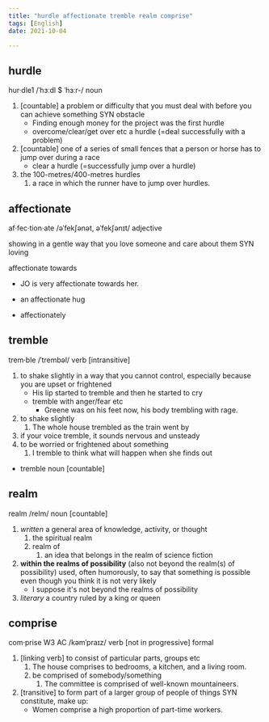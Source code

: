 ```yaml
---
title: "hurdle affectionate tremble realm comprise"
tags: [English]
date: 2021-10-04

---
```


## hurdle

hur·dle1 /ˈhɜːdl $ ˈhɜːr-/ noun

1. [countable] a problem or difficulty that you must deal with before you can
   achieve something SYN obstacle
   - Finding enough money for the project was the first hurdle
   - overcome/clear/get over etc a hurdle (=deal successfully with a problem)
2. [countable] one of a series of small fences that a person or horse has to
   jump over during a race
   - clear a hurdle (=successfully jump over a hurdle)
3. the 100-metres/400-metres hurdles
   1. a race in which the runner have to jump over hurdles.

## affectionate

af·fec·tion·ate /əˈfekʃənət, əˈfekʃənɪt/ adjective

showing in a gentle way that you love someone and care about them SYN loving

affectionate towards

- JO is very affectionate towards her.

- an affectionate hug

- affectionately

## tremble

trem·ble /ˈtrembəl/ verb [intransitive]

1. to shake slightly in a way that you cannot control, especially because you
   are upset or frightened
   - His lip started to tremble and then he started to cry
   - tremble with anger/fear etc
     - Greene was on his feet now, his body trembling with rage.
2. to shake slightly
   1. The whole house trembled as the train went by
3. if your voice tremble, it sounds nervous and unsteady
4. to be worried or frightened about something
   1. I tremble to think what will happen when she finds out

- tremble noun [countable]

## realm

realm /relm/ noun [countable]

1. *written* a general area of knowledge, activity, or thought
   1. the spiritual realm
   2. realm of
      1. an idea that belongs in the realm of science fiction
2. **within the realms of possibility** (also not beyond the realm(s) of
   possibility) used, often humorously, to say that something is possible even
   though you think it is not very likely
   - I suppose it's not beyond the realms of possibility
3. *literary* a country ruled by a king or queen

## comprise

com·prise W3 AC /kəmˈpraɪz/ verb [not in progressive] formal

1. [linking verb] to consist of particular parts, groups etc
   1. The house comprises to bedrooms, a kitchen, and a living room.
   2. be comprised of somebody/something
      1. The committee is comprised of well-known mountaineers.
2. [transitive] to form part of a larger group of people of things SYN
   constitute, make up:
   - Women comprise a high proportion of part-time workers.
